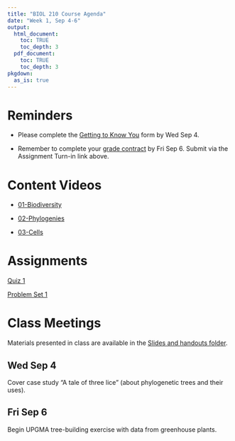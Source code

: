 ```yaml
---
title: "BIOL 210 Course Agenda"
date: "Week 1, Sep 4-6"
output: 
  html_document:
    toc: TRUE
    toc_depth: 3
  pdf_document:
    toc: TRUE
    toc_depth: 3
pkgdown:
  as_is: true
---
```


# Reminders

* Please complete the [Getting to Know You](https://docs.google.com/forms/d/e/1FAIpQLScaPNVaX_waXgLUrAUYxIhIfUrhzBsRnpT38HXaxLQhJMlkxQ/viewform?usp=sf_link) form by Wed Sep 4.

* Remember to complete your [grade contract](https://docs.google.com/forms/d/e/1FAIpQLScJdD7yO7pAEkugUMRwGvSrYl5syahIyh271SzR2fy_mscIfA/viewform?usp=sf_link) by Fri Sep 6. Submit via the Assignment Turn-in link above.

# Content Videos

* [01-Biodiversity](https://drive.google.com/drive/folders/13zUXCk4qz2xeb_P53ceg8WtmSEPc9tcy?usp=drive_link)

* [02-Phylogenies](https://drive.google.com/drive/folders/14-ijnaXDxYKokx68eg-DHR0UBlYE_Y66?usp=drive_link)

* [03-Cells](https://drive.google.com/drive/folders/15Eokt5lZOLyt9BOrzobP-NeSGSV5MgeP?usp=drive_link)

# Assignments

[Quiz 1](404.html)

[Problem Set 1](ps1.html)


# Class Meetings

Materials presented in class are available in the [Slides and handouts folder](https://drive.google.com/drive/folders/17Fm-yEXqtlvGJfFaw6WqywIScW_eZ8m_?usp=drive_link).

## Wed Sep 4

Cover case study "A tale of three lice" (about phylogenetic trees and their uses).

## Fri Sep 6

Begin UPGMA tree-building exercise with data from greenhouse plants.

